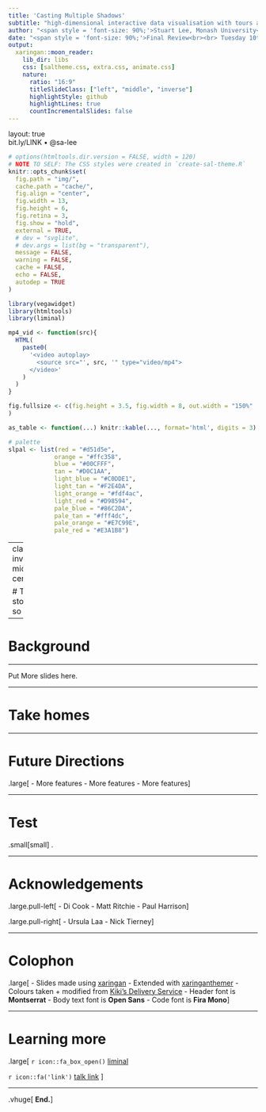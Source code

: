 ```yaml
---
title: 'Casting Multiple Shadows'
subtitle: "high-dimensional interactive data visualisation with tours and embeddings"  
author: "<span style = 'font-size: 90%;'>Stuart Lee, Monash University</span>"
date: "<span style = 'font-size: 90%;'>Final Review<br><br> Tuesday 10th March, 2020 </span> <br><br>"
output:
  xaringan::moon_reader:
    lib_dir: libs
    css: [saltheme.css, extra.css, animate.css]
    nature:
      ratio: "16:9"
      titleSlideClass: ["left", "middle", "inverse"]
      highlightStyle: github
      highlightLines: true
      countIncrementalSlides: false
---
```


layout: true
<div class="my-footer"><span>bit.ly/LINK • @sa-lee</span></div> 

```r
# options(htmltools.dir.version = FALSE, width = 120)
# NOTE TO SELF: The CSS styles were created in `create-sal-theme.R`
knitr::opts_chunk$set(
  fig.path = "img/",
  cache.path = "cache/",
  fig.align = "center",
  fig.width = 13,
  fig.height = 6,
  fig.retina = 3,
  fig.show = "hold",
  external = TRUE,
  # dev = "svglite",
  # dev.args = list(bg = "transparent"),
  message = FALSE,
  warning = FALSE,
  cache = FALSE,
  echo = FALSE,
  autodep = TRUE
)
```

```r
library(vegawidget)
library(htmltools)
library(liminal)
```

```r
mp4_vid <- function(src){
  HTML(
    paste0(
      '<video autoplay>
        <source src="', src, '" type="video/mp4">
      </video>'
    )
  )
}

fig.fullsize <- c(fig.height = 3.5, fig.width = 8, out.width = "150%"
)

as_table <- function(...) knitr::kable(..., format='html', digits = 3)

# palette
slpal <- list(red = "#d51d5e",
             orange = "#ffc358",
             blue = "#00CFFF",
             tan = "#D0C1AA",
             light_blue = "#C0DDE1",
             light_tan = "#F2E4DA",
             light_orange = "#fdf4ac",
             light_red = "#D98594",
             pale_blue = "#86C2DA",
             pale_tan = "#fff4dc",
             pale_orange = "#E7C99E",
             pale_red = "#E3A1B8")

```

<!--
talk outline
- review of phd thus far
- the problem
- review of embedding algorithms, interactive graphics, tours
- technology
- design
- examples/benchmarks
  - Kevin moon
  - quick draw
- future work

We begin with the data science life cycle  

Add a human in the loop

Zoom on in on the import wrangling

Show the PhD thus far

plyranges 

How plyranges leads to be able to express new types of analyses 

The fluentGenomics paper and the superintronic paper 

Back to the lifecycle 

Zoom in on the visualisation and model side 

In particular we are going to looking embedding algorithms or how we look at high dimensional space 

Briefly describe the overarching goal of these methods 

How are these actually used in people’s work

Cluster orientation

What does that involve?

Identification, shape and verification 

Two tools for looking at this 

Non linear embedding algorithms 
Tours

Zoom in non linear embedding algorithms 

Focus on tSNE

A description of the algorithm 

How does it work

What are the important parameters 

Focus on tour

A description of what it is

How does it work?

The tour demands an interactive framework 

Recasting the tour as a streaming data problem 

How does this work?

Description of the application 

Show a silly example of user interaction with the pollen data 

This gives a simple overview of the interface and API

Our approach: you can have it all

Ensemble graphics 

Interactions 

Brushing and highlighting 

Case study 1: fake trees


Case study 2: quick draw 

Limitations 

Further improvements 

Next steps 

Take homes

-->

---
class: inverse, middle, center

# The story so far...

---




# Background

---

Put More slides here.

---

# Take homes

---

# Future Directions

.large[
- More features
- More features
- More features
]

---

# Test

.small[small]
.

---

# Acknowledgements

.large.pull-left[
- Di Cook
- Matt Ritchie
- Paul Harrison
]

.large.pull-right[
- Ursula Laa
- Nick Tierney
]

---

# Colophon

.large[
- Slides made using [xaringan](https://github.com/yihui/xaringan)
- Extended with [xaringanthemer](https://github.com/gadenbuie/xaringanthemer)
- Colours taken + modified from [Kiki's Delivery Service](https://github.com/ewenme/ghibli)
- Header font is **Montserrat**
- Body text font is **Open Sans**
- Code font is **Fira Mono**
]

---

# Learning more

.large[
`r icon::fa_box_open() ` [liminal](https://github.com/sa-lee/liminal)

`r icon::fa('link')` [talk link]()
]


---

.vhuge[
**End.**
]
